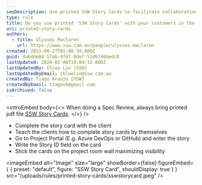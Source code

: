 ```yaml
---
seoDescription: Use printed SSW Story Cards to facilitate collaboration and visualization during Spec Reviews.
type: rule
title: Do you use printed 'SSW Story Cards' with your customers in the Spec Review?
uri: printed-story-cards
authors:
  - title: Ulysses Maclaren
    url: https://www.ssw.com.au/people/ulysses-maclaren
created: 2021-08-27T01:08:34.000Z
guid: da64de84-57ab-4fd7-8def-514b746bedc8
lastUpdated: 2024-02-08T19:04:32.000Z
lastUpdatedBy: Chloe Lin [SSW]
lastUpdatedByEmail: chloelin@ssw.com.au
createdBy: Tiago Araújo [SSW]
createdByEmail: tiagov8@gmail.com
isArchived: false
---
```


<introEmbed
  body={<>
When doing a Spec Review, always bring printed pdf file [SSW Story Cards](SSWStoryCard.pdf).
  </>}
/>
- Complete the story card with the client
- Teach the clients how to complete story cards by themselves
- Go to Project Portal (E.g. Azure DevOps or GitHub) and enter the story
- Write the Story ID field on the card
- Stick the cards on the project room wall maximizing visibility


<imageEmbed
  alt="Image"
  size="large"
  showBorder={false}
  figureEmbed={ {
    preset: "default",
    figure: "SSW Story Card",
    shouldDisplay: true
  } }
  src="/uploads/rules/printed-story-cards/sswstorycard.jpeg"
/>
